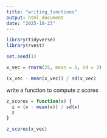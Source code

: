 ```yaml
---
title: "writing_functions"
output: html_document
date: "2025-10-23"
---
```


```r
library(tidyverse)
library(rvest)

set.seed(1)
```

```r
x_vec = rnorm(25, mean = 5, sd = 3)

(x_vec - mean(x_vec)) / sd(x_vec)

```

write a function to compute z scores

```r
z_scores = function(x) {
  z = (x - mean(x)) / sd(x)
  z
}

z_scores(x_vec)
```
